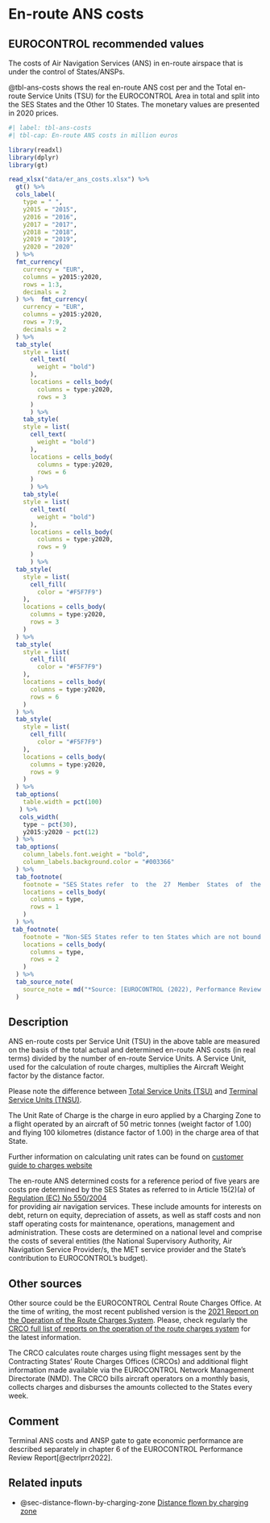 # En-route ANS costs {#sec-en-route-ans-costs}

## EUROCONTROL recommended values

The costs of Air Navigation Services (ANS) in en-route airspace that is under
the control of States/ANSPs.

@tbl-ans-costs shows the real en-route ANS cost per and the Total en-route 
Service Units (TSU) for the EUROCONTROL Area in total and split into the SES 
States and the Other 10 States. The monetary values are presented in 2020 prices.

```r
#| label: tbl-ans-costs
#| tbl-cap: En-route ANS costs in million euros

library(readxl)
library(dplyr)
library(gt)

read_xlsx("data/er_ans_costs.xlsx") %>% 
  gt() %>% 
  cols_label(
    type = " ",
    y2015 = "2015",
    y2016 = "2016",
    y2017 = "2017",
    y2018 = "2018",
    y2019 = "2019",
    y2020 = "2020"
  ) %>% 
  fmt_currency(
    currency = "EUR",
    columns = y2015:y2020,
    rows = 1:3,
    decimals = 2
  ) %>%  fmt_currency(
    currency = "EUR",
    columns = y2015:y2020,
    rows = 7:9,
    decimals = 2
  ) %>% 
  tab_style(
    style = list(
      cell_text(
        weight = "bold")
      ),
      locations = cells_body(
        columns = type:y2020,
        rows = 3
      )
      ) %>% 
    tab_style(
    style = list(
      cell_text(
        weight = "bold")
      ),
      locations = cells_body(
        columns = type:y2020,
        rows = 6
      )
      ) %>% 
    tab_style(
    style = list(
      cell_text(
        weight = "bold")
      ),
      locations = cells_body(
        columns = type:y2020,
        rows = 9
      )
      ) %>% 
  tab_style(
    style = list(
      cell_fill(
        color = "#F5F7F9")
    ),
    locations = cells_body(
      columns = type:y2020,
      rows = 3
    )
  ) %>% 
  tab_style(
    style = list(
      cell_fill(
        color = "#F5F7F9")
    ),
    locations = cells_body(
      columns = type:y2020,
      rows = 6
    )
  ) %>% 
  tab_style(
    style = list(
      cell_fill(
        color = "#F5F7F9")
    ),
    locations = cells_body(
      columns = type:y2020,
      rows = 9
    )
  ) %>% 
  tab_options(
    table.width = pct(100)
   ) %>% 
   cols_width(
    type ~ pct(30),
    y2015:y2020 ~ pct(12)
  ) %>% 
  tab_options(
    column_labels.font.weight = "bold",
    column_labels.background.color = "#003366"
  ) %>% 
  tab_footnote(
    footnote = "SES States refer  to  the  27  Member  States  of  the European  Union  (EU),  plus  Switzerland and Norway",
    locations = cells_body(
      columns = type,
      rows = 1
    )
  ) %>% 
 tab_footnote(
    footnote = "Non‐SES States refer to ten States which are not bound by SES regulations but which were part of the EUROCONTROL Multilateral Route Charges System in 2020 (i.e. Albania, Armenia, Bosnia‐Herzegovina, Georgia, Moldova, North Macedonia, Serbia, Montenegro, United Kingdom and Türkiye)",
    locations = cells_body(
      columns = type,
      rows = 2
    )
  ) %>% 
  tab_source_note(
    source_note = md("*Source: [EUROCONTROL (2022), Performance Review Report (PRR) 2021. Figure 6.2](https://www.eurocontrol.int/publication/performance-review-report-prr-2021)*")
  )
```

## Description

ANS en-route costs per Service Unit (TSU) in the above table are measured on the
basis of the total actual and determined en-route ANS costs (in real terms)
divided by the number of en-route Service Units. A Service Unit, used for the
calculation of route charges, multiplies the Aircraft Weight factor by the 
distance factor.

:::{.callout-note}
Please note the difference between [Total Service Units (TSU)](https://ansperformance.eu/acronym/su/) and [Terminal Service Units (TNSU)](https://ansperformance.eu/acronym/tnsu/).
:::

:::{.callout-note}
The Unit Rate of Charge is the charge in euro applied by a Charging Zone to a 
flight operated by an aircraft of 50 metric tonnes (weight factor of 1.00) and 
flying 100 kilometres (distance factor of 1.00) in the charge area of that State.  

Further information on calculating unit rates can be found on [customer guide to charges website](https://www.eurocontrol.int/publication/customer-guide-route-charges)
:::

The en-route ANS determined costs for a reference period of five years are costs 
pre determined by the SES States as referred to in Article 15(2)(a) of [Regulation
(EC) No 550/2004](http://eurlex.europa.eu/LexUriServ/LexUriServ.do?uri=CONSLEG:2004R0550:20091204:EN:PDF)  
for providing air navigation services. These include amounts for interests on 
debt, return on equity, depreciation of assets, as well as staff costs and non 
staff operating costs for maintenance, operations, management and administration. 
These costs are determined on a national level and comprise the costs of several 
entities (the National Supervisory Authority, Air Navigation Service Provider/s,
the MET service provider and the State’s contribution to EUROCONTROL’s budget).

## Other sources

Other source could be the EUROCONTROL Central Route Charges Office. At the time 
of writing, the most recent published version is the [2021 Report on the Operation of the
Route Charges System](https://www.eurocontrol.int/publication/report-operation-route-charges-system-2021).
Please, check regularly the [CRCO full list of reports on the operation of the route charges system](https://www.eurocontrol.int/library/search?f%5B0%5D=activity%3A768&f%5B1%5D=topic%3A1159&f%5B2%5D=activity%3A768&f%5B3%5D=topic%3A1159) 
for the latest information.

The CRCO calculates route charges using flight messages sent by the Contracting 
States’ Route Charges Offices (CRCOs) and additional flight information made
available via the EUROCONTROL Network Management Directorate (NMD). The CRCO 
bills aircraft operators on a monthly basis, collects charges and disburses the 
amounts collected to the States every week. 

## Comment

Terminal ANS costs and ANSP gate to gate economic performance are described 
separately in chapter 6 of the EUROCONTROL Performance Review Report[@ectrlprr2022].

## Related inputs

* @sec-distance-flown-by-charging-zone [Distance flown by charging zone](#sec-distance-flown-by-charging-zone)

